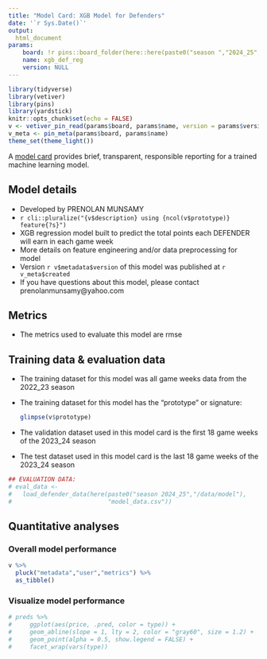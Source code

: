 ```yaml
---
title: "Model Card: XGB Model for Defenders"
date: '`r Sys.Date()`'
output: 
  html_document
params:
    board: !r pins::board_folder(here::here(paste0("season ","2024_25","/models")))
    name: xgb_def_reg
    version: NULL
---
```


```r
library(tidyverse)
library(vetiver)
library(pins)
library(yardstick)
knitr::opts_chunk$set(echo = FALSE)
v <- vetiver_pin_read(params$board, params$name, version = params$version)
v_meta <- pin_meta(params$board, params$name)
theme_set(theme_light())
```

A [model card](https://doi.org/10.1145/3287560.3287596) provides brief, transparent, responsible reporting for a trained machine learning model.

## Model details

- Developed by PRENOLAN MUNSAMY
- `r cli::pluralize("{v$description} using {ncol(v$prototype)} feature{?s}")`
- XGB regression model built to predict the total points each DEFENDER will earn in each game week
- More details on feature engineering and/or data preprocessing for model
- Version `r v$metadata$version` of this model was published at `r v_meta$created`
- If you have questions about this model, please contact prenolanmunsamy@yahoo.com

## Metrics

- The metrics used to evaluate this model are rmse

## Training data & evaluation data

- The training dataset for this model was all game weeks data from the 2022_23 season
- The training dataset for this model has the "prototype" or signature:

    ```r
    glimpse(v$prototype)
    ```

- The validation dataset used in this model card is the first 18 game weeks of the 2023_24 season
- The test dataset used in this model card is the last 18 game weeks of the 2023_24 season

```r
## EVALUATION DATA:
# eval_data <- 
#   load_defender_data(here(paste0("season 2024_25","/data/model"),
#                           "model_data.csv"))

```


## Quantitative analyses {.tabset}

### Overall model performance

```r
v %>% 
  pluck("metadata","user","metrics") %>% 
  as_tibble()
```

### Visualize model performance

```r
# preds %>%
#     ggplot(aes(price, .pred, color = type)) +
#     geom_abline(slope = 1, lty = 2, color = "gray60", size = 1.2) +
#     geom_point(alpha = 0.5, show.legend = FALSE) +
#     facet_wrap(vars(type))
```



